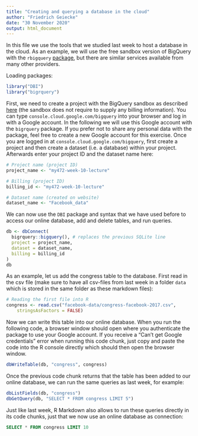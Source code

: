 ```yaml
---
title: "Creating and querying a database in the cloud"
author: "Friedrich Geiecke"
date: "30 November 2020"
output: html_document
---
```


In this file we use the tools that we studied last week to host a database in the cloud. As an example, we will use the free sandbox version of BigQuery with the `rbigquery` [package](https://bigrquery.r-dbi.org/), but there are similar services available from many other providers.

Loading packages:

```r
library("DBI")
library("bigrquery") 
```

First, we need to create a project with the BigQuery sandbox as described [here](https://cloud.google.com/bigquery/docs/sandbox) (the sandbox does not require to supply any billing information). You can type `console.cloud.google.com/bigquery` into your browser and log in with a Google account. In the following we will use this Google account with the `bigrquery` package. If you prefer not to share any personal data with the package, feel free to create a new Google account for this exercise. Once you are logged in at `console.cloud.google.com/bigquery`, first create a project and then create a dataset (i.e. a database) within your project. Afterwards enter your project ID and the dataset name here:

```r
# Project name (project ID)
project_name <- "my472-week-10-lecture"

# Billing (project ID)
billing_id <- "my472-week-10-lecture"

# Dataset name (created on website)
dataset_name <- "Facebook_data"
```

We can now use the `DBI` package and syntax that we have used before to access our online database, add and delete tables, and run queries.

```r
db <- dbConnect(
  bigrquery::bigquery(), # replaces the previous SQLite line 
  project = project_name,
  dataset = dataset_name,
  billing = billing_id
)
db
```

As an example, let us add the congress table to the database. First read in the csv file (make sure to have all csv-files from last week in a folder `data` which is stored in the same folder as these markdown files):

```r
# Reading the first file into R
congress <- read.csv("facebook-data/congress-facebook-2017.csv",
	stringsAsFactors = FALSE)
```

Now we can write this table into our online database. When you run the following code, a browser window should open where you authenticate the package to use your Google account. If you receive a "Can't get Google credentials" error when running this code chunk, just copy and paste the code into the R console directly which should then open the browser window.

```r
dbWriteTable(db, "congress", congress)
```

Once the previous code chunk returns that the table has been added to our online database, we can run the same queries as last week, for example:

```r
dbListFields(db, "congress")
dbGetQuery(db, "SELECT * FROM congress LIMIT 5")
```

Just like last week, R Markdown also allows to run these queries directly in its code chunks, just that we now use an online database as connection:

```sql
SELECT * FROM congress LIMIT 10
```
